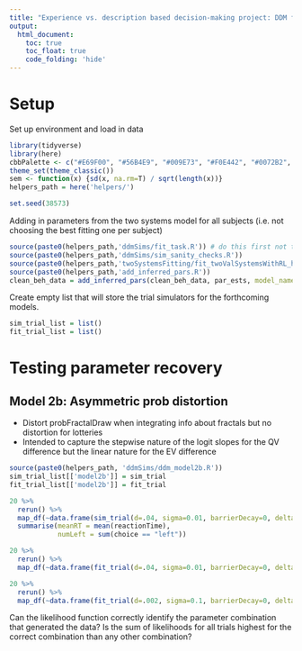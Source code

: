 ```yaml
---
title: "Experience vs. description based decision-making project: DDM fitting to subject data"
output: 
  html_document:
    toc: true
    toc_float: true
    code_folding: 'hide'
---
```


# Setup

Set up environment and load in data

```r
library(tidyverse)
library(here)
cbbPalette <- c("#E69F00", "#56B4E9", "#009E73", "#F0E442", "#0072B2", "#D55E00", "#CC79A7")
theme_set(theme_classic())
sem <- function(x) {sd(x, na.rm=T) / sqrt(length(x))}
helpers_path = here('helpers/')

set.seed(38573)
```

Adding in parameters from the two systems model for all subjects (i.e. not choosing the best fitting one per subject)

```r
source(paste0(helpers_path,'ddmSims/fit_task.R')) # do this first not to mess with cluster setup
source(paste0(helpers_path,'ddmSims/sim_sanity_checks.R'))
source(paste0(helpers_path,'twoSystemsFitting/fit_twoValSystemsWithRL_hierarchical.R'))
source(paste0(helpers_path,'add_inferred_pars.R'))
clean_beh_data = add_inferred_pars(clean_beh_data, par_ests, model_name="original")

```

Create empty list that will store the trial simulators for the forthcoming models.

```r
sim_trial_list = list()
fit_trial_list = list()
```


# Testing parameter recovery

## Model 2b: Asymmetric prob distortion

- Distort probFractalDraw when integrating info about fractals but no distortion for lotteries
- Intended to capture the stepwise nature of the logit slopes for the QV difference but the linear nature for the EV difference

```r
source(paste0(helpers_path, 'ddmSims/ddm_model2b.R'))
sim_trial_list[['model2b']] = sim_trial
fit_trial_list[['model2b']] = fit_trial
```

```r
20 %>% 
  rerun() %>%
  map_df(~data.frame(sim_trial(d=.04, sigma=0.01, barrierDecay=0, delta=3, gamma=3, EVLeft = .7, EVRight = .2, QVLeft = .7, QVRight = .2, probFractalDraw = .4))) %>%
  summarise(meanRT = mean(reactionTime),
            numLeft = sum(choice == "left"))

```

```r
20 %>% 
  rerun() %>%
  map_df(~data.frame(fit_trial(d=.04, sigma=0.01, barrierDecay=0, delta=3, gamma=3, EVLeft = .7, EVRight = .2, QVLeft = .7, QVRight = .2, probFractalDraw = .4, choice = "left", reactionTime = .7)))
```
```r
20 %>% 
  rerun() %>%
  map_df(~data.frame(fit_trial(d=.002, sigma=0.1, barrierDecay=0, delta=3, gamma=3, EVLeft = .7, EVRight = .2, QVLeft = .7, QVRight = .2, probFractalDraw = .4, choice = "left", reactionTime = .7)))
```

Can the likelihood function correctly identify the parameter combination that generated the data? Is the sum of likelihoods for all trials highest for the correct combination than any other combination?